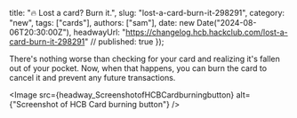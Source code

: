   title: "🔥 Lost a card? Burn it.",
  slug: "lost-a-card-burn-it-298291",
  category: "new",
  tags: ["cards"],
  authors: ["sam"],
  date: new Date("2024-08-06T20:30:00Z"),
  headwayUrl: "https://changelog.hcb.hackclub.com/lost-a-card-burn-it-298291" // published: true
});

There's nothing worse than checking for your card and realizing it's fallen out of your pocket. Now, when that happens, you can burn the card to cancel it and prevent any future transactions.


      
<Image src={headway_ScreenshotofHCBCardburningbutton} alt={"Screenshot of HCB Card burning button"} />

